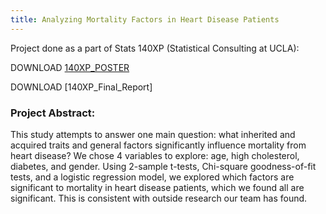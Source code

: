 ```yaml
---
title: Analyzing Mortality Factors in Heart Disease Patients
---
```


Project done as a part of Stats 140XP (Statistical Consulting at UCLA):

DOWNLOAD [140XP_POSTER](/140XP_Poster.pdf)

DOWNLOAD [140XP_Final_Report]

### Project Abstract:
This study attempts to answer one main question: what inherited and acquired traits
and general factors significantly influence mortality from heart disease? We chose 4 variables
to explore: age, high cholesterol, diabetes, and gender. Using 2-sample t-tests, Chi-square
goodness-of-fit tests, and a logistic regression model, we explored which factors are significant
to mortality in heart disease patients, which we found all are significant. This is consistent
with outside research our team has found.